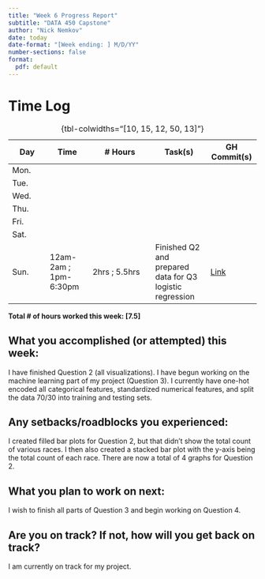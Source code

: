 ```yaml
---
title: "Week 6 Progress Report"
subtitle: "DATA 450 Capstone"
author: "Nick Nemkov"
date: today
date-format: "[Week ending: ] M/D/YY"
number-sections: false
format:
  pdf: default
---
```


# Time Log

| Day  | Time  | \# Hours | Task(s) | GH Commit(s) |
|------|-------|----------|---------|--------|
| Mon.  |  |  |  |  |
| Tue.  |  |  |  |  |
| Wed.  |  |  |  |  |
| Thu.  |  |  |  |  |
| Fri.  |  |  |  |  |
| Sat.  |  |  |  |  |
| Sun.  | 12am-2am ; 1pm-6:30pm | 2hrs ; 5.5hrs | Finished Q2 and prepared data for Q3 logistic regression | [Link](https://github.com/NicknNemkov/capstone/commit/2ada7fe788ae4cc4daaff0831eeaa2421ce2a82f)  |

: {tbl-colwidths="[10, 15, 12, 50, 13]"}

**Total \# of hours worked this week: [7.5]**

## What you accomplished (or attempted) this week:

I have finished Question 2 (all visualizations). I have begun working on the machine learning part of my project (Question 3). I currently have one-hot encoded all categorical features, standardized numerical features, and split the data 70/30 into training and testing sets. 

## Any setbacks/roadblocks you experienced:

I created filled bar plots for Question 2, but that didn't show the total count of various races. I then also created a stacked bar plot with the y-axis being the total count of each race. There are now a total of 4 graphs for Question 2.

## What you plan to work on next:

I wish to finish all parts of Question 3 and begin working on Question 4. 

## Are you on track? If not, how will you get back on track?

I am currently on track for my project.
